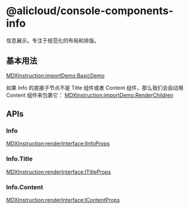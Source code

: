 # @alicloud/console-components-info

信息展示。专注于规范化的布局和排版。

## 基本用法

[MDXInstruction:importDemo:BasicDemo](./stories/basic/index.tsx)

如果 Info 的直接子节点不是 Title 组件或者 Content 组件，那么我们会自动用 Content 组件来包裹它：
[MDXInstruction:importDemo:RenderChildren](./stories/renderChildren/index.tsx)

## APIs

### Info

[MDXInstruction:renderInterface:IInfoProps](./api-json/api.json)

### Info.Title

[MDXInstruction:renderInterface:ITitleProps](./api-json/api.json)

### Info.Content

[MDXInstruction:renderInterface:IContentProps](./api-json/api.json)
